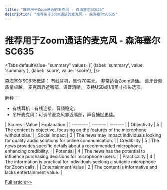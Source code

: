 ```yaml
---
title: "推荐用于Zoom通话的麦克风 - 森海塞尔SC635"
description: "推荐用于Zoom通话的麦克风 - 森海塞尔SC635"
---
```



# 推荐用于Zoom通话的麦克风 - 森海塞尔SC635


<Tabs
	defaultValue="summary"
	values={[
	{label: 'summary', value: 'summary'},
	{label: 'score', value: 'score'},
]}>
<TabItem value="summary">


森海塞尔SC635概述：
有线耳机，售价70美元。
非常适合Zoom通话。
蓝牙音频质量卓越。
麦克风靠近嘴部，语音清晰。
支持USB或1/8英寸插头选项。

解释：
- 有线耳机：有线连接，音频稳定。
- 吊杆麦克风：可调节麦克风靠近嘴部，声音捕捉更佳。
</TabItem>
<TabItem value="score">
	| Scores     | Value   | Explanation |
	| -------- | ------- | ------- |
	| Objectivity  | 5    | The content is objective, focusing on the features of the microphone without bias.    |
	| Social Impact | 3     | The news may impact individuals looking for quality audio solutions for online communication.    |
	| Credibility    | 5    | The news provides specific details about a recommended microphone, enhancing credibility.    |
	| Potential    | 4    | The news has the potential to influence purchasing decisions for microphone users.    |
	| Practicality    | 4    | The information is practical for individuals seeking a suitable microphone for Zoom calls.    |
	| Entertainment Value    | 2    | The content is informative and lacks entertainment value.    |
</TabItem>
</Tabs>

[Full article>>](https://www.cnet.com/tech/best-microphone-for-zoom-according-to-the-cnet-staff-who-use-them/#ftag=CAD590a51e)
